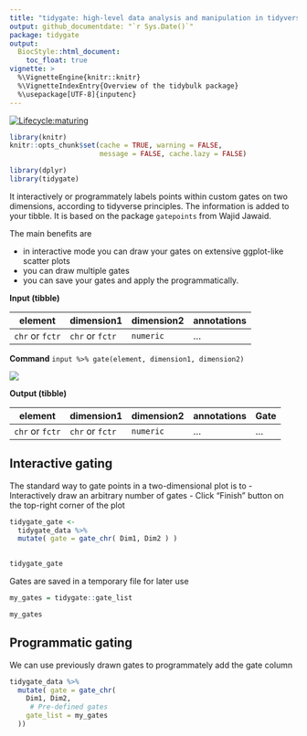 ---
title: "tidygate: high-level data analysis and manipulation in tidyverse style"
output: github_documentdate: "`r Sys.Date()`"
package: tidygate
output:
  BiocStyle::html_document:
    toc_float: true
vignette: >
  %\VignetteEngine{knitr::knitr}
  %\VignetteIndexEntry{Overview of the tidybulk package}
  %\usepackage[UTF-8]{inputenc}
---

<!-- badges: start -->
  [![Lifecycle:maturing](https://img.shields.io/badge/lifecycle-maturing-blue.svg)](https://www.tidyverse.org/lifecycle/#maturing)
 <!-- badges: end -->

<!---

[![Build Status](https://travis-ci.org/stemangiola/tidygate.svg?branch=master)](https://travis-ci.org/stemangiola/tidygate) [![Coverage Status](https://coveralls.io/repos/github/stemangiola/tidygate/badge.svg?branch=master)](https://coveralls.io/github/stemangiola/tidygate?branch=master)

-->

```{r, echo=FALSE, include=FALSE, }
library(knitr)
knitr::opts_chunk$set(cache = TRUE, warning = FALSE,
                      message = FALSE, cache.lazy = FALSE)

library(dplyr)
library(tidygate)

```

It interactively or programmately labels points within custom gates on two dimensions, according to tidyverse principles. The information is added to your tibble. It is based on the package `gatepoints` from Wajid Jawaid. 

The main benefits are 

- in interactive mode you can draw your gates on extensive ggplot-like scatter plots
- you can draw multiple gates
- you can save your gates and apply the programmatically.




**Input (tibble)**

element | dimension1 | dimension2 | annotations |
------------ | ------------- | ------------- | -------------
`chr` or `fctr` | `chr` or `fctr` | `numeric` | ...

**Command** `input %>% gate(element, dimension1, dimension2)`

![](inst/tidygate.gif)

**Output (tibble)**

element |  dimension1 | dimension2 | annotations | Gate |
------------ | ------------- | ------------- | ------------- | -------------
`chr` or `fctr` | `chr` or `fctr` | `numeric` | ... | ...


## Interactive gating

The standard way to gate points in a two-dimensional plot is to 
- Interactively draw an arbitrary number of gates
- Click "Finish" button on the top-right corner of the plot

```{r, eval = FALSE}
tidygate_gate <-
  tidygate_data %>%
  mutate( gate = gate_chr( Dim1, Dim2 ) )
  

tidygate_gate
```

Gates are saved in a temporary file for later use

```{r, echo = FALSE}
my_gates = tidygate::gate_list

my_gates
```

## Programmatic gating

We can use previously drawn gates to programmately add the gate column 

```{r}

tidygate_data %>%
  mutate( gate = gate_chr(
    Dim1, Dim2,
     # Pre-defined gates
    gate_list = my_gates
  ))

```